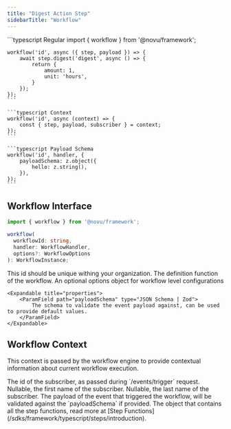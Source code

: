 ```yaml
---
title: "Digest Action Step"
sidebarTitle: "Workflow"
---
```



<RequestExample>
    ```typescript Regular
    import { workflow } from '@novu/framework';

    workflow('id', async ({ step, payload }) => {
        await step.digest('digest', async () => {
            return {
                amount: 1,
                unit: 'hours',
            }
        });
    });
    ```

    ```typescript Context
    workflow('id', async (context) => {
        const { step, payload, subscriber } = context;
    });
    ```

    ```typescript Payload Schema
    workflow('id', handler, {
        payloadSchema: z.object({
            hello: z.string(),
        }),
    });
    ```
</RequestExample>


## Workflow Interface

```typescript
import { workflow } from '@novu/framework';

workflow(
  workflowId: string,
  handler: WorkflowHandler,
  options?: WorkflowOptions
): WorkflowInstance;
```

<ParamField path="workflowId" type="number" required>
    This id should be unique withing your organization.
</ParamField>

<ParamField path="handler" type="(context: WorkflowContext) => Promise<void>" required>
    The definition function of the workflow.
</ParamField>

<ParamField path="options" type="WorkflowOptions">
    An optional options object for workflow level configurations

    <Expandable title="properties">
        <ParamField path="payloadSchema" type="JSON Schema | Zod">
            The schema to validate the event payload against, can be used to provide default values.
        </ParamField>
    </Expandable>
</ParamField>

## Workflow Context

This context is passed by the workflow engine to provide contextual information about current workflow execution.

<ParamField path="subscriber" type="Subscriber">
    <Expandable title="properties">
        <ParamField path="subscriberId" type="string" required>
            The id of the subscriber, as passed during `/events/trigger` request.
        </ParamField>
        <ParamField path="firstName" type="string">
            Nullable, the first name of the subscriber.
        </ParamField>
        <ParamField path="lastName" type="string">
            Nullable, the last name of the subscriber.
        </ParamField>
    </Expandable>
</ParamField>

<ParamField path="payload" type="object">
    The payload of the event that triggered the workflow, will be validated against the `payloadSchema` if provided.
</ParamField>

<ParamField path="step" type="object">
    The object that contains all the step functions, read more at [Step Functions](/sdks/framework/typescript/steps/introduction).
</ParamField>
